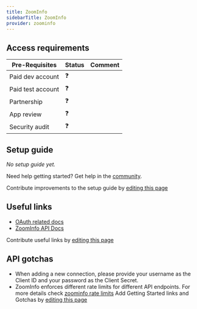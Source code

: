 ```yaml
---
title: ZoomInfo
sidebarTitle: ZoomInfo
provider: zoominfo
---
```



<Overview />
<PreBuiltTooling provider={providers[pageMetadata.provider]} />
<PreBuiltUseCases />

## Access requirements
| Pre-Requisites | Status | Comment|
| - | - | - |
| Paid dev account | ❓ |  |
| Paid test account | ❓ |  |
| Partnership | ❓ | |
| App review | ❓ |  |
| Security audit | ❓ | |


## Setup guide

_No setup guide yet._

<Tip>Need help getting started? Get help in the [community](https://nango.dev/slack).</Tip>

<Note>Contribute improvements to the setup guide by [editing this page](https://github.com/nangohq/nango/tree/master/docs-v2/integrations/all/insightly.mdx)</Note>


## Useful links

-   [OAuth related docs](https://api-docs.zoominfo.com/#477888fc-8308-4645-81ca-ca7a6d7ba3d1)
-   [ZoomInfo API Docs](https://api-docs.zoominfo.com/#intro)

<Note>Contribute useful links by [editing this page](https://github.com/nangohq/nango/tree/master/docs-v2/integrations/all/insightly.mdx)</Note>

## API gotchas

-   When adding a new connection, please provide your username as the Client ID and your password as the Client Secret.
-   ZoomInfo enforces different rate limits for different API endpoints. For more details check [zoominfo rate limits](https://api-docs.zoominfo.com/#rate-and-usage-limits)
<Note>Add Getting Started links and Gotchas by [editing this page](https://github.com/nangohq/nango/tree/master/docs-v2/integrations/all/zoom.mdx)</Note>
